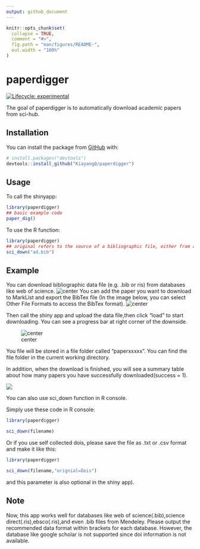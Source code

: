 ```yaml
---
output: github_document
---
```


<!-- README.md is generated from README.Rmd. Please edit that file -->

```r
knitr::opts_chunk$set(
  collapse = TRUE,
  comment = "#>",
  fig.path = "man/figures/README-",
  out.width = "100%"
)
```
# paperdigger

<!-- badges: start -->
[![Lifecycle: experimental](https://img.shields.io/badge/lifecycle-experimental-orange.svg)](https://www.tidyverse.org/lifecycle/#experimental)
<!-- badges: end -->

The goal of paperdigger is to automatically download academic papers from sci-hub.

## Installation

You can install the package from [GitHub](https://github.com/) with:

``` r
# install.packages("devtools")
devtools::install_github("KiayangQ/paperdigger")
```
## Usage

To call the shinyapp:

``` r
library(paperdigger)
## basic example code
paper_dig()

```

To use the R function: 

``` r
library(paperdigger)
## original refers to the source of a bibliographic file, either from a database or from manual collection 
sci_down("ad.bib")

```
## Example

You can download bibliographic data file (e.g. .bib or ris) from databases like web of science.
![center](man/figures/PIC1.jpg)
You can add the paper you want to download to MarkList and export the BibTex file (In the image below, you can select Other File Formats to access the BibTex format).
![center](man/figures/PIC2.jpg)

Then call the shiny app and upload the data file,then click "load" to start downloading. You can see a progress bar at right corner of the downside.

![center](man/figures/PIC3.jpg)


You file will be stored in a file folder called "paperxxxxx". You can find the file folder in the current working directory.

In addition, when the download is finished, you will see a summary table about how many papers you have successfully downloaded(success = 1).

![](man/figures/PIC4.jpg)



You can also use sci_down function in R console.


Simply use these code in R console:

``` r
library(paperdigger)

sci_down(filename)

```
Or if you use self collected dois, please save the file as .txt or .csv format and make it like this:

``` r
library(paperdigger)

sci_down(filename,"orignial=Dois")

```

and this parameter is also optional in the shiny app).


## Note


Now, this app works well for databases like web of science(.bib),science direct(.ris),ebsco(.ris),and even .bib files from Mendeley. Please output the recommended data format within brackets for each database. However, the database like google scholar is not supported since doi information is not available.





